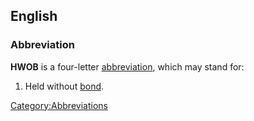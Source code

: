 ==English==

===Abbreviation===
'''HWOB''' is a four-letter [[abbreviation]], which may stand for:
# Held without [[bail|bond]].
{{stub}}
[[Category:Abbreviations]]